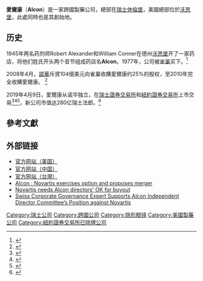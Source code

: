 {{Infobox Company |
  company_name   = Alcon, Inc.|
  company_logo   = [[Image:Logo_Alcon.svg|250px]] |
  company_type   = [[上市公司|上市公司]] |
  traded_as      =   {{unbulleted list|{{SWX|ALC}}|{{New York Stock Exchange|ALC}}}} |
  fate           =  |
  foundation     = {{USA}}[[沃思堡|沃思堡]]（1945）|
  defunct        = {{End date|2010}}|
  location       = {{SWI}}[[休倫堡|休倫堡]]<br />{{USA}}[[沃思堡|沃思堡]] |
  key_people     = David Endicott（CEO） |
  industry       = [[眼科|眼科]] |
  products       =      眼科製藥<br />[[手術儀器|手術儀器]]<br />[[隱形眼鏡|隱形眼鏡]] |
  revenue        = {{profit}} $100億 [[美元|美元]] (2011) |
  num_employees  = 23,000+ (2011) |
  homepage       = [http://www.alcon.com/ http://www.alcon.com/]
}}
'''愛爾康'''（'''Alcon'''）是一家跨國製藥公司，總部在[[瑞士|瑞士]][[休倫堡|休倫堡]]，美國總部位於[[沃思堡|沃思堡]]，此處同時也是其創始地。

==历史==
1945年两名药剂师Robert Alexander和William Conner在德州[[沃思堡|沃思堡]]开了一家药店，将他们姓氏开头两个音节组成药店名'''Alcon'''。1977年，公司被[[雀巢|雀巢]]买下。<ref>{{Cite web|title=Novartis to Buy Majority of Alcon From Nestlé|url=https://dealbook.nytimes.com/2010/01/04/novartis-buys-majority-of-alcon-from-nestle/|last=Nicholson|first=Chris|date=4 January 2010|website=The New York Times|archive-url=https://web.archive.org/web/20140106103838/https://dealbook.nytimes.com/2010/01/04/novartis-buys-majority-of-alcon-from-nestle/|archive-date=2014-01}}</ref>

2008年4月，[[諾華|諾華]]斥資104億美元向雀巢收購愛爾康约25%的股权，至2010年完全收購愛爾康。 <ref name="scribd.com">{{Cite web |url=http://www.scribd.com/doc/24764035/Novartis-exercises-option-and-proposes-merger |title=Scribd - Novartis exercises option and proposes merger |accessdate=2014-04-23 |archive-date=2014-02-02 |archive-url=https://web.archive.org/web/20140202173318/http://www.scribd.com/doc/24764035/Novartis-exercises-option-and-proposes-merger |dead-url=no }}</ref>

2019年4月9日，愛爾康从诺华独立，在[[瑞士證券交易所|瑞士證券交易所]]和[[紐約證券交易所|紐約證券交易所]]上市交易<ref>{{Cite web|url=http://www.pharmatimes.com/news/novartis_continues_to_reimagine_itself,_as_alcon_spin-off_completed_1284192|title=Novartis continues to ‘reimagine’ itself, as Alcon spin-off completed|last=Smith|first=Anna|date=2019-04-10|website=PharmaTimes|language=en|access-date=2019-04-10|archive-date=2020-11-28|archive-url=https://web.archive.org/web/20201128013754/http://www.pharmatimes.com/news/novartis_continues_to_reimagine_itself,_as_alcon_spin-off_completed_1284192|dead-url=no}}</ref><ref>{{Cite news|url=https://uk.reuters.com/article/uk-alcon-spinoff-idUKKCN1RL0KH|title=Alcon tops $28 billion market cap in decade's biggest Swiss stock deal|date=2019-04-09|work=Reuters|access-date=2019-04-10|language=en|archive-date=2020-12-05|archive-url=https://web.archive.org/web/20201205124532/https://uk.reuters.com/article/uk-alcon-spinoff-idUKKCN1RL0KH|dead-url=no}}</ref><ref>{{Cite web|url=https://www.healio.com/ophthalmology/ophthalmic-business/news/online/%7Bdd896d04-7421-4015-ad2d-9c1213d06040%7D/novartis-completes-alcon-spin-off|title=Novartis completes Alcon spin-off|last=April 9|last2=2019|website=www.healio.com|language=en|access-date=2020-02-25|archive-date=2019-07-30|archive-url=https://web.archive.org/web/20190730112342/https://www.healio.com/ophthalmology/ophthalmic-business/news/online/%7Bdd896d04-7421-4015-ad2d-9c1213d06040%7D/novartis-completes-alcon-spin-off|dead-url=no}}</ref>，新公司市值达280亿瑞士法郎。<ref>{{Cite web|url=http://www.pharmatimes.com/news/novartis_continues_to_reimagine_itself,_as_alcon_spin-off_completed_1284192|title=Novartis continues to ‘reimagine’ itself, as Alcon spin-off completed|last=Smith|first=Anna|date=2019-04-10|website=PharmaTimes|language=en|access-date=2020-01-30|archive-date=2020-11-28|archive-url=https://web.archive.org/web/20201128013754/http://www.pharmatimes.com/news/novartis_continues_to_reimagine_itself,_as_alcon_spin-off_completed_1284192|dead-url=no}}</ref>

==參考文獻==
{{reflist}}

==外部链接==
* [https://www.alcon.com/  官方网站（美国）] {{Wayback|url=https://www.alcon.com/ |date=20210316090626 }}
* [https://www.alcon.com.cn/zh-hans  官方网站（中国）] {{Wayback|url=https://www.alcon.com.cn/zh-hans |date=20210117132020 }}
* [https://www.alcon.com.tw/zh-hant  官方网站（台灣）] {{Wayback|url=https://www.alcon.com.tw/zh-hant |date=20210122150410 }}
*[http://www.scribd.com/doc/24764035/Novartis-exercises-option-and-proposes-merger/ Alcon : Novartis exercises option and proposes merger] {{Wayback|url=http://www.scribd.com/doc/24764035/Novartis-exercises-option-and-proposes-merger/ |date=20140202173318 }}
*[http://www.reuters.com/article/idUSLDE65R0EZ20100628/ Novartis needs Alcon directors' OK for buyout]
*[http://www.transactioninfo.com/alcon/docs/Alcon_Release_6_28_10.pdf/ Swiss Corporate Governance Expert Supports Alcon Independent Director Committee’s Position against Novartis]{{dead link|date=2017年12月 |bot=InternetArchiveBot |fix-attempted=yes }}

{{瑞士市场指数上市公司}}
[[Category:瑞士公司|Category:瑞士公司]]
[[Category:跨國公司|Category:跨國公司]]
[[Category:隐形眼镜|Category:隐形眼镜]]
[[Category:美國製藥公司|Category:美國製藥公司]]
[[Category:紐約證券交易所已除牌公司|Category:紐約證券交易所已除牌公司]]
